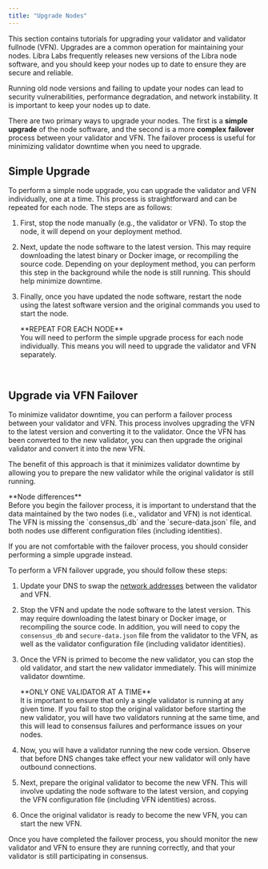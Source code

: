 ```yaml
---
title: "Upgrade Nodes"
---
```



This section contains tutorials for upgrading your validator and validator fullnode (VFN). Upgrades are a
common operation for maintaining your nodes. Libra Labs frequently releases new versions of the
Libra node software, and you should keep your nodes up to date to ensure they are secure and reliable.

<Aside type="caution">
  Running old node versions and failing to update your nodes can lead to security vulnerabilities, performance
  degradation, and network instability. It is important to keep your nodes up to date.
</Aside>

There are two primary ways to upgrade your nodes. The first is a **simple** **upgrade** of the node software, and the
second is a more **complex** **failover** process between your validator and VFN. The failover process is useful for
minimizing validator downtime when you need to upgrade.

## Simple Upgrade

To perform a simple node upgrade, you can upgrade the validator and VFN individually, one at a time.
This process is straightforward and can be repeated for each node. The steps are as follows:

1. First, stop the node manually (e.g., the validator or VFN). To stop the node, it will depend on your deployment method.
2. Next, update the node software to the latest version. This may require downloading the latest binary or Docker image,
   or recompiling the source code. Depending on your deployment method, you can perform this step in the background while the node is still running.
   This should help minimize downtime.
3. Finally, once you have updated the node software, restart the node using the latest software version and the original
   commands you used to start the node.

   <Aside type="note">
     **REPEAT FOR EACH NODE**<br />
     You will need to perform the simple upgrade process for each node individually. This means you will need to upgrade
     the validator and VFN separately.
   </Aside>

<br />

## Upgrade via VFN Failover

To minimize validator downtime, you can perform a failover process between your validator and VFN. This process involves
upgrading the VFN to the latest version and converting it to the validator. Once the VFN has been converted to the new
validator, you can then upgrade the original validator and convert it into the new VFN.

The benefit of this approach is that it minimizes validator downtime by allowing you to prepare the new
validator while the original validator is still running.

<Aside type="caution">
  **Node differences**<br />
  Before you begin the failover process, it is important to understand that the data maintained by the two nodes
  (i.e., validator and VFN) is not identical. The VFN is missing the `consensus_db` and the `secure-data.json`
  file, and both nodes use different configuration files (including identities).

  If you are not comfortable with the failover process, you should consider performing a simple upgrade instead.
</Aside>

To perform a VFN failover upgrade, you should follow these steps:

1. Update your DNS to swap the [network addresses](/network/nodes/validator-node/connect-nodes/connect-to-libra2-network#3-update-on-chain-network-addresses) between the validator and VFN.

2. Stop the VFN and update the node software to the latest version. This may require downloading the latest binary or Docker image,
   or recompiling the source code. In addition, you will need to copy the `consensus_db` and `secure-data.json` file from the validator to the VFN,
   as well as the validator configuration file (including validator identities).

3. Once the VFN is primed to become the new validator, you can stop the old validator, and start the new validator
   immediately. This will minimize validator downtime.

   <Aside type="caution">
     **ONLY ONE VALIDATOR AT A TIME** <br />
     It is important to ensure that only a single validator is running at any given time. If you fail to stop
     the original validator before starting the new validator, you will have two validators running at the same time,
     and this will lead to consensus failures and performance issues on your nodes.
   </Aside>

4. Now, you will have a validator running the new code version. Observe that before DNS changes take effect your new
   validator will only have outbound connections.

5. Next, prepare the original validator to become the new VFN. This will involve updating the node software to the latest
   version, and copying the VFN configuration file (including VFN identities) across.

6. Once the original validator is ready to become the new VFN, you can start the new VFN.

<Aside type="note">
  Once you have completed the failover process, you should monitor the new validator and VFN to ensure they are running
  correctly, and that your validator is still participating in consensus.
</Aside>
